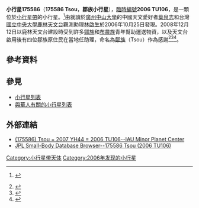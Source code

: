 {{Infobox planet
| bgcolour = #FFFFC0
| name = 鄒族星（Tsou） 
| symbol = 
| image = 
| caption = 
| discovery = yes
| discovery_ref = 
| discoverer = [[葉泉志|葉泉志]]、[[林啟生|林啟生]]
| discovery_site = [[鹿林天文台|鹿林天文台]] 
| discovered = 2006年10月15日
| designations = yes
| mp_name = 鄒族（小行星175586）
| named_after = [[鄒族|鄒族]]
| alt_names = 2006 TU106
| mp_category = [[小行星帶|主帶]]
| orbit_ref = <ref>{{Cite web |url=http://ssd.jpl.nasa.gov/sbdb.cgi?sstr=175586 |title=175586 Tsou (2006 TU106) |access-date=2010-12-04 |archive-date=2020-11-21 |archive-url=https://web.archive.org/web/20201121040646/https://ssd.jpl.nasa.gov/sbdb.cgi?sstr=175586 |dead-url=no }}</ref>
| epoch = 2010年7月23日
| aphelion = {{convert|3.2153615|AU|km|3|abbr=on|lk=out}}
| perihelion = {{convert|3.0904429|AU|km|3|abbr=on}}
| semimajor = {{convert|3.1529022|AU|km|3|abbr=on}}
| eccentricity = 0.0198101
| period = 2044.8628133 [[日|日]]<br />5.60 [[儒略年|儒略年]]
| avg_speed = 
| inclination = 3.88711°
| asc_node = 90.99511°
| mean_anomaly = 229.59610°
| arg_peri = 324.71428°
| satellites = 
| physical_characteristics = yes
| dimensions = 
| mass = 
| density = 
| surface_grav = 
| escape_velocity = 
| sidereal_day = 
| axial_tilt = 
| pole_ecliptic_lat = 
| pole_ecliptic_lon = 
| albedo = 
| temperatures= 
| temp_name1 = 
| mean_temp_1 = 
| max_temp_1 = 
| temp_name2 = 
| max_temp_2 = 
| spectral_type = 
| abs_magnitude = 15.6
}}

'''小行星175586'''（'''175586 Tsou'''，'''鄒族小行星'''），[[天文學臨時編號|臨時編號]]'''2006 TU106'''，是一顆位於[[小行星帶|小行星帶]]的小行星。<ref>
{{Cite web |url=http://www.ncu.edu.tw/ch/clip/4657 |title=台灣鄒族登上太空　小行星正式命名 |access-date=2019-01-13 |archive-url=https://web.archive.org/web/20131224190819/http://www.ncu.edu.tw/ch/clip/4657 |archive-date=2013-12-24 |dead-url=yes }} {{webarchive|url=https://web.archive.org/web/20131224190819/http://www.ncu.edu.tw/ch/clip/4657 |date=2013-12-24 }}
</ref>由就讀於[[廣州|廣州]][[中山大學|中山大學]]的中國天文愛好者[[葉泉志|葉泉志]]和台灣[[國立中央大學|國立中央大學]][[鹿林天文台|鹿林天文台]]觀測助理[[林啟生|林啟生]]於2006年10月25日發現。2008年12月12日以鹿林天文台建設時受到許多[[鄒族|鄒族]]和[[布農族|布農族]]青年幫助運送物資，以及天文台啟用後有四位鄒族原住民在當地任助理，命名為[[鄒族|鄒族]]（Tsou）作為感謝<ref>{{Cite web |url=http://www.cfa.harvard.edu/iau/lists/NumberedMPs175001.html |title=IAU Minor Planet Center Discovery Circumstances: Numbered Minor Planets (175001)-(180000) |access-date=2010-12-04 |archive-date=2010-04-09 |archive-url=https://web.archive.org/web/20100409063559/http://www.cfa.harvard.edu/iau/lists/NumberedMPs175001.html |dead-url=no }}</ref><ref>{{cite news|title=國際接受台灣中央大學發現的小行星命名為鄒族|url=http://www.epochtimes.com/b5/9/1/15/n2398357.htm|date=2009-01-15|author=林思宇|accessdate=2019-03-23|archive-date=2019-05-20|archive-url=https://web.archive.org/web/20190520145302/http://www.epochtimes.com/b5/9/1/15/n2398357.htm|dead-url=no}}</ref><ref>{{cite news|title=這顆星　叫它鄒族小行星|url=http://ncusec.ncu.edu.tw/news/press_content.php?P_ID=5991|date=2009-01-16|author=湯雅雯|accessdate=2019-03-23|archive-date=2019-05-19|archive-url=https://web.archive.org/web/20190519080634/http://ncusec.ncu.edu.tw/news/press_content.php?P_ID=5991|dead-url=no}}</ref>。

== 參考資料 ==
{{Reflist}}

== 參見 ==
* [[小行星列表|小行星列表]]
* [[與華人有關的小行星列表|與華人有關的小行星列表]]

==外部連結==
*[https://www.minorplanetcenter.net/db_search/show_object?object_id=175586 (175586) Tsou = 2007 YH44 = 2006 TU106--IAU Minor Planet Center] {{Wayback|url=https://www.minorplanetcenter.net/db_search/show_object?object_id=175586 |date=20160304110938 }}
*[https://ssd.jpl.nasa.gov/sbdb.cgi?sstr=175586 JPL Small-Body Database Browser--175586 Tsou (2006 TU106)] {{Wayback|url=https://ssd.jpl.nasa.gov/sbdb.cgi?sstr=175586 |date=20201121040646 }}

{{Minor Planet Number|[[小行星175585|小行星175585]]|[[小行星175587|小行星175587]]}}
{{小天體}}
{{beltasteroid-stub}}

[[Category:小行星带天体|Category:小行星带天体]]
[[Category:2006年发现的小行星|Category:2006年发现的小行星]]